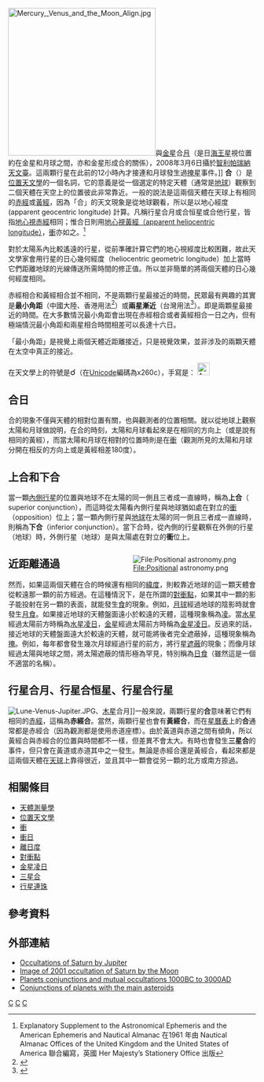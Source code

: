 [[File:Mercury,_Venus_and_the_Moon_Align.jpg|300px]]與[[金星|金星]]合[[月|月]]（是日[[海王星|海王星]]視位置約在金星和月球之間，亦和金星形成合的關係），2008年3月6日攝於[[智利|智利]][[帕瑞納天文臺|帕瑞納天文臺]]。這兩顆行星在此前的12小時內才接連和月球發生過[[掩星|掩星]]事件。]]
'''合'''（{{lang-en|Conjunction}}）是[[位置天文學|位置天文學]]的一個名詞，它的意義是從一個選定的特定天體（通常是[[地球|地球]]）觀察到二個天體在天空上的位置彼此非常靠近。一般的說法是這兩個天體在天球上有相同的[[赤經|赤經]]或[[黃經|黃經]]，因為「合」的天文現象是從地球觀看，所以是以地心經度 (apparent geocentric longitude) 計算。凡稱行星合月或合恒星或合他行星，皆指[[赤經|地心視赤經]]相同；惟合日則用[[黃經|地心視黃經（apparent heliocentric longitude）]]，[[衝_(天體位置)|衝]]亦如之。<ref> Explanatory Supplement to the Astronomical Ephemeris and the American Ephemeris and Nautical Almanac 在1961 年由 Nautical Almanac Offices of the United Kingdom and the United States of America 聯合編寫，英國 Her Majesty’s Stationery Office 出版</ref>

對於太陽系內比較遙遠的行星，從前準確計算它們的地心視經度比較困難，故此天文學家會用行星的日心幾何經度（heliocentric geometric longitude）加上當時它們距離地球的光線傳送所需時間的修正值。所以並非簡單的將兩個天體的日心幾何經度相同。

赤經相合和黃經相合並不相同，不是兩顆行星最接近的時間，民眾最有興趣的其實是'''最小角距 '''{{lang|en|appulse}}（中國大陸、香港用法<ref>{{Cite web |url=http://www.lamost.org/astrodict/search.php |title=中國的天文名詞 |accessdate=2008-12-01 |archive-date=2009-11-17 |archive-url=https://web.archive.org/web/20091117131143/http://www.lamost.org/astrodict/search.php |dead-url=no }}</ref>）或'''兩星漸近'''（台灣用法<ref>{{Cite web |url=http://terms.naer.edu.tw/detail/697158/ |title=國家教育研究院雙語詞彙、學術名詞暨辭書資訊網 |accessdate=2013-06-17 |archive-date=2014-11-13 |archive-url=https://web.archive.org/web/20141113152911/http://terms.naer.edu.tw/detail/697158/ |dead-url=yes }}</ref>）。即是兩顆星最接近的時間。在大多數情況最小角距會出現在赤經相合或者黃經相合一日之內，但有極端情況最小角距和兩星相合時間相差可以長達十六日。

「最小角距」是視覺上兩個天體近距離接近，只是視覺效果，並非涉及的兩顆天體在太空中真正的接近。

在天文學上的符號是<span style="font-size:larger;">☌</span>（在[[Unicode|Unicode]]編碼為x260c），手寫是：
[[File:Astronomical_conjunction_symbol.png|25px]]

== 合日 ==
合的現象不僅與天體的相對位置有關，也與觀測者的位置相關。就以從地球上觀察太陽和月球做說明，在合的時刻，太陽和月球看起來是在相同的方向上（或是說有相同的黃經），而當太陽和月球在相對的位置時則是在[[衝_(天體位置)|衝]]（觀測所見的太陽和月球分開在相反的方向上或是黃經相差180度）。

== 上合和下合 ==
當一顆[[內側行星|內側行星]]的位置與地球不在太陽的同一側且三者成一直線時，稱為'''上合'''（ superior conjunction），而這時從太陽看內側行星與地球猶如處在對立的[[衝_(天體位置)|衝]]（opposition）位上；當一顆內側行星與[[地球|地球]]在太陽的同一側且三者成一直線時，則稱為'''下合'''（inferior conjunction）。當下合時，從內側的行星觀察在外側的行星（地球）時，外側行星（地球）是與太陽處在對立的'''衝'''位上。
<div style="float:right">[[File:Positional_astronomy.png|File:Positional astronomy.png]]</div>
{{clear}}

== 近距離通過 ==
然而，如果這兩個天體在合的時候還有相同的[[緯度|緯度]]，則較靠近地球的這一顆天體會從較遠那一顆的前方經過。在這種情況下，是在所謂的[[食_(天文現象)#對衝點|對衝點]]，如果其中一顆的影子能投射在另一顆的表面，就能發生[[食_(天文現象)|食]]的現象。例如，[[月球|月球]]經過地球的陰影時就會發生[[月食|月食]]。如果接近地球的天體盤面遠小於較遠的天體，這種現象稱為[[凌|凌]]。當[[水星|水星]]經過太陽前方時稱為[[水星凌日|水星凌日]]，[[金星|金星]]經過太陽前方時稱為[[金星凌日|金星凌日]]。反過來的話，接近地球的天體盤面遠大於較遠的天體，就可能將後者完全遮蔽掉，這種現象稱為[[掩星|掩]]。例如，每年都會發生幾次月球經過行星的前方，將行星[[掩星|遮蔽]]的現象；而像月球經過太陽與地球之間，將太陽遮蔽的情形極為罕見，特別稱為[[日食|日食]]（雖然這是一個不適當的名稱）。

== 行星合月、行星合恒星、行星合行星 ==
[[File:Lune-Venus-Jupiter.JPG|thumb]]、[[木星|木星]]合月]]一般來說，兩顆行星的'''合'''意味著它們有相同的[[赤經|赤經]]，這稱為'''赤經合'''。當然，兩顆行星也會有'''黃經合'''，而在[[星曆表|星曆表]]上的'''合'''通常都是赤經合（因為觀測都是使用赤道座標）。由於黃道與赤道之間有傾角，所以黃經合與赤經合的位置與時間都不一樣，但差異不會太大。有時也會發生'''三星合'''的事件，但只會在黃道或赤道其中之一發生。無論是赤經合還是黃經合，看起來都是這兩個天體在[[天球|天球]]上靠得很近，並且其中一顆會從另一顆的北方或南方掠過。

== 相關條目 ==
* [[天體測量學|天體測量學]]
* [[位置天文學|位置天文學]]
* [[衝_(天體位置)|衝]]
* [[衝日|衝日]]
* [[距角|離日度]]
* [[食_(天文現象)#對衝點|對衝點]]
* [[金星凌日|金星凌日]]
* [[三星合|三星合]]
* [[行星連珠|行星連珠]]

== 參考資料 ==
{{reflist}}

== 外部連結 ==
* [https://web.archive.org/web/20050410052540/http://www.marco-peuschel.de/JUPITEROCCULTSATURN.pdf Occultations of Saturn by Jupiter]
* [http://webarchive.loc.gov/all/20080801080023/http://www.utahskies.org/report/20011116/APA-Moon-Saturn-Sept.jpg Image of 2001 occultation of Saturn by the Moon]
* [http://astroclub.tau.ac.il/ephem/PlanetsConj/ Planets conjunctions and mutual occultations 1000BC to 3000AD]{{Wayback|url=http://astroclub.tau.ac.il/ephem/PlanetsConj/ |date=20110711061917 }}
* [http://astroclub.tau.ac.il/ephem/AsteroidsPlanetsConj/ Conjunctions of planets with the main asteroids]{{Wayback|url=http://astroclub.tau.ac.il/ephem/AsteroidsPlanetsConj/ |date=20070916130607 }}

[[Category:天體測量學|C]]
[[Category:天文現象|C]]
[[Category:太陽系|C]]